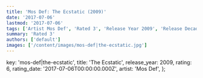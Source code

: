 ```yaml
---
title: 'Mos Def: The Ecstatic (2009)'
date: '2017-07-06'
lastmod: '2017-07-06'
tags: ['Artist Mos Def', 'Rated 3', 'Release Year 2009', 'Release Decade 2000']
summary: 'Rated 3'
authors: ['default']
images: ['/content/images/mos-def|the-ecstatic.jpg']
---
```


  key: 'mos-def|the-ecstatic',
  title: 'The Ecstatic',
  release_year: 2009,
  rating: 6,
  rating_date: '2017-07-06T00:00:00.000Z',
  artist: 'Mos Def',
};

<MusicRating data={data} />
